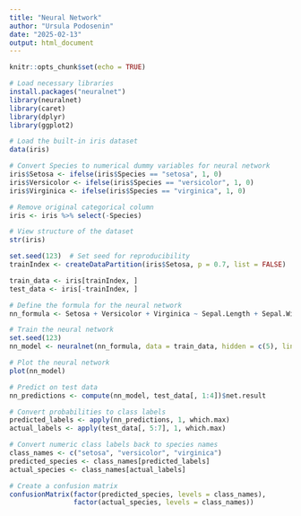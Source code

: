 ```yaml
---
title: "Neural Network"
author: "Ursula Podosenin"
date: "2025-02-13"
output: html_document
---
```


```r
knitr::opts_chunk$set(echo = TRUE)
```

```r

# Load necessary libraries
install.packages("neuralnet")
library(neuralnet)
library(caret)
library(dplyr)
library(ggplot2)

# Load the built-in iris dataset
data(iris)

# Convert Species to numerical dummy variables for neural network
iris$Setosa <- ifelse(iris$Species == "setosa", 1, 0)
iris$Versicolor <- ifelse(iris$Species == "versicolor", 1, 0)
iris$Virginica <- ifelse(iris$Species == "virginica", 1, 0)

# Remove original categorical column
iris <- iris %>% select(-Species)

# View structure of the dataset
str(iris)

```

```r

set.seed(123)  # Set seed for reproducibility
trainIndex <- createDataPartition(iris$Setosa, p = 0.7, list = FALSE)

train_data <- iris[trainIndex, ]
test_data <- iris[-trainIndex, ]

```

```r

# Define the formula for the neural network
nn_formula <- Setosa + Versicolor + Virginica ~ Sepal.Length + Sepal.Width + Petal.Length + Petal.Width

# Train the neural network
set.seed(123)
nn_model <- neuralnet(nn_formula, data = train_data, hidden = c(5), linear.output = FALSE)

# Plot the neural network
plot(nn_model)

```

```r

# Predict on test data
nn_predictions <- compute(nn_model, test_data[, 1:4])$net.result

# Convert probabilities to class labels
predicted_labels <- apply(nn_predictions, 1, which.max)
actual_labels <- apply(test_data[, 5:7], 1, which.max)

# Convert numeric class labels back to species names
class_names <- c("setosa", "versicolor", "virginica")
predicted_species <- class_names[predicted_labels]
actual_species <- class_names[actual_labels]

# Create a confusion matrix
confusionMatrix(factor(predicted_species, levels = class_names), 
                factor(actual_species, levels = class_names))

```


